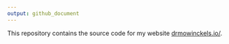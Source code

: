 ```yaml
---
output: github_document
---
```


This repository contains the source code for my website [drmowinckels.io/](https://drmowinckels.io/).

